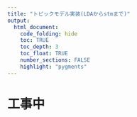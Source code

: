 ```yaml
---
title: "トピックモデル実装(LDAからstmまで)"
output:
  html_document:
    code_folding: hide
    toc: TRUE
    toc_depth: 3
    toc_float: TRUE
    number_sections: FALSE
    highlight: "pygments"
---
```


# 工事中

```r

```
